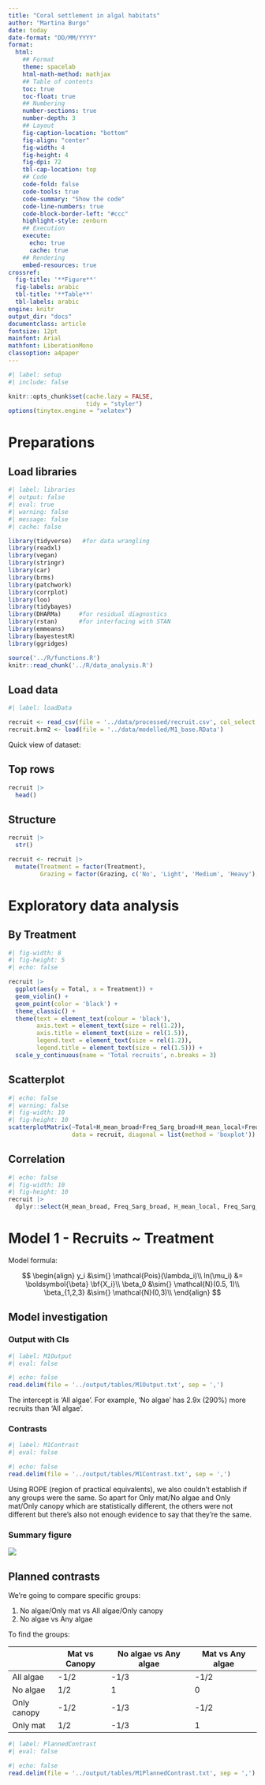 ```yaml
---
title: "Coral settlement in algal habitats"
author: "Martina Burgo"
date: today
date-format: "DD/MM/YYYY"
format: 
  html:
    ## Format
    theme: spacelab
    html-math-method: mathjax
    ## Table of contents
    toc: true
    toc-float: true
    ## Numbering
    number-sections: true
    number-depth: 3
    ## Layout
    fig-caption-location: "bottom"
    fig-align: "center"
    fig-width: 4
    fig-height: 4
    fig-dpi: 72
    tbl-cap-location: top
    ## Code
    code-fold: false
    code-tools: true
    code-summary: "Show the code"
    code-line-numbers: true
    code-block-border-left: "#ccc"
    highlight-style: zenburn
    ## Execution
    execute:
      echo: true
      cache: true
    ## Rendering
    embed-resources: true
crossref:
  fig-title: '**Figure**'
  fig-labels: arabic
  tbl-title: '**Table**'
  tbl-labels: arabic
engine: knitr
output_dir: "docs"
documentclass: article
fontsize: 12pt
mainfont: Arial
mathfont: LiberationMono
classoption: a4paper
---
```


```r
#| label: setup
#| include: false

knitr::opts_chunk$set(cache.lazy = FALSE,
                      tidy = "styler")
options(tinytex.engine = "xelatex")
```

# Preparations

## Load libraries

```r
#| label: libraries
#| output: false
#| eval: true
#| warning: false
#| message: false
#| cache: false

library(tidyverse)   #for data wrangling
library(readxl)
library(vegan)
library(stringr)
library(car)
library(brms)
library(patchwork)
library(corrplot)
library(loo)
library(tidybayes)
library(DHARMa)     #for residual diagnostics
library(rstan)      #for interfacing with STAN
library(emmeans)
library(bayestestR)
library(ggridges) 

source('../R/functions.R')
knitr::read_chunk('../R/data_analysis.R')
```

## Load data

```r
#| label: loadData

recruit <- read_csv(file = '../data/processed/recruit.csv', col_select = -1)
recruit.brm2 <- load(file = '../data/modelled/M1_base.RData')
```

Quick view of dataset:

::: panel-tabset
## Top rows

```r
recruit |> 
  head()
```

## Structure

```r
recruit |>
  str()
```
:::

```r
recruit <- recruit |>
  mutate(Treatment = factor(Treatment),
         Grazing = factor(Grazing, c('No', 'Light', 'Medium', 'Heavy'), ordered = TRUE))
```

# Exploratory data analysis

::: panel-tabset
## By Treatment

```r
#| fig-width: 8
#| fig-height: 5
#| echo: false

recruit |> 
  ggplot(aes(y = Total, x = Treatment)) +
  geom_violin() +
  geom_point(color = 'black') + 
  theme_classic() +
  theme(text = element_text(colour = 'black'), 
        axis.text = element_text(size = rel(1.2)),
        axis.title = element_text(size = rel(1.5)),
        legend.text = element_text(size = rel(1.2)),
        legend.title = element_text(size = rel(1.5))) +
  scale_y_continuous(name = 'Total recruits', n.breaks = 3)
```

## Scatterplot

```r
#| echo: false
#| warning: false
#| fig-width: 10
#| fig-height: 10
scatterplotMatrix(~Total+H_mean_broad+Freq_Sarg_broad+H_mean_local+Freq_Sarg_local+D_broad+R_broad_alg+R_broad_coral+R_local_alg+R_local_coral+Shannon_broad_alg+Shannon_broad_cor+Shannon_local_alg+Shannon_local_cor+Tot_broad_alg+Tot_broad_coral+Tot_local_alg+Tot_local_coral, 
                  data = recruit, diagonal = list(method = 'boxplot'))
```

## Correlation

```r
#| echo: false
#| fig-width: 10
#| fig-height: 10
recruit |> 
  dplyr::select(H_mean_broad, Freq_Sarg_broad, H_mean_local, Freq_Sarg_local, D_broad, R_broad_alg, R_broad_coral, R_local_alg, R_local_coral, Shannon_broad_alg, Shannon_broad_cor, Shannon_local_alg, Shannon_local_cor, Tot_broad_alg, Tot_broad_coral, Tot_local_alg, Tot_local_coral) |> cor() |> corrplot()
```

:::

# Model 1 - Recruits \~ Treatment

Model formula:

$$
\begin{align}
y_i &\sim{} \mathcal{Pois}(\lambda_i)\\
ln(\mu_i) &= \boldsymbol{\beta} \bf{X_i}\\
\beta_0 &\sim{} \mathcal{N}(0.5, 1)\\
\beta_{1,2,3} &\sim{} \mathcal{N}(0,3)\\
\end{align}
$$

## Model investigation

### Output with CIs

```r
#| label: M1Output
#| eval: false
```

```r
#| echo: false
read.delim(file = '../output/tables/M1Output.txt', sep = ',')
```

The intercept is 'All algae'. For example, 'No algae' has 2.9x (290%) more recruits than 'All algae'.

### Contrasts

```r
#| label: M1Contrast
#| eval: false
```

```r
#| echo: false
read.delim(file = '../output/tables/M1Contrast.txt', sep = ',')
```

Using ROPE (region of practical equivalents), we also couldn't establish if any groups were the same. So apart for Only mat/No algae and Only mat/Only canopy which are statistically different, the others were not different but there's also not enough evidence to say that they're the same.

### Summary figure

![](../output/figures/M1ContrastFig.png)

## Planned contrasts

We're going to compare specific groups:

1.  No algae/Only mat vs All algae/Only canopy
2.  No algae vs Any algae

To find the groups:

|             | Mat vs Canopy | No algae vs Any algae | Mat vs Any algae |
|-------------|---------------|-----------------------|------------------|
| All algae   | -1/2          | -1/3                  | -1/2             |
| No algae    | 1/2           | 1                     | 0                |
| Only canopy | -1/2          | -1/3                  | -1/2             |
| Only mat    | 1/2           | -1/3                  | 1                |


```r
#| label: PlannedContrast
#| eval: false
```

```r
#| echo: false
read.delim(file = '../output/tables/M1PlannedContrast.txt', sep = ',')
```
